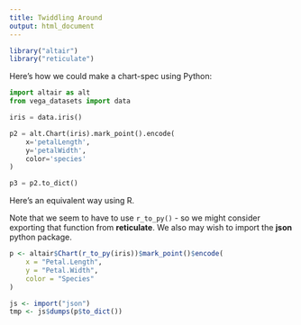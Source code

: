 ```yaml
---
title: Twiddling Around
output: html_document
---
```


```r
library("altair")
library("reticulate")
```

Here's how we could make a chart-spec using Python:

```python
import altair as alt
from vega_datasets import data

iris = data.iris()

p2 = alt.Chart(iris).mark_point().encode(
    x='petalLength',
    y='petalWidth',
    color='species'
)

p3 = p2.to_dict()
```

Here's an equivalent way using R.

Note that we seem to have to use `r_to_py()` - so we might consider exporting that function from __reticulate__. We also may wish to import the __json__ python package.

```r
p <- altair$Chart(r_to_py(iris))$mark_point()$encode(
    x = "Petal.Length",
    y = "Petal.Width",
    color = "Species"
)

js <- import("json")
tmp <- js$dumps(p$to_dict())
```



